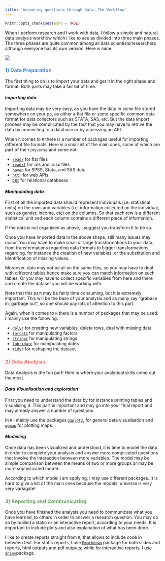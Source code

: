 ```yaml
---
title: 'Answering questions through data: The Workflow'
---
```


```r
knitr::opts_chunk$set(echo = TRUE)
```

When I perform research and I work with data, I follow a simple and natural data analysis workflow which I like to see as divided into three main phases. The three phases are quite common among all data scientists/researchers although everyone has its own version. Here is mine:


![](./data-workflow.png)


### <span style="color:#3288dd">__1) Data Preparation__</span>

The first thing to do is to import your data and get it in the right shape and format. Both parts may take a fair bit of time.

#### _Importing data_

Importing data may be very easy, as you have the data in some file stored somewhere on your pc, as either a flat file or some specific common data format for data collectors such as STATA, SAS, etc. But the data import process may be complicated by the fact that you may have to retrive the data by connecting to a database or by accessing an API.

When it comes to `R` there is a number of packages useful for importing different file formats. Here is a small ist of the main ones, some of which are part of the `tidyverse` and some not:

- [`readr`](https://readr.tidyverse.org/) for flat files
- [`readxl`](https://readxl.tidyverse.org/) for .xls and .xlsx files
- [`haven`](https://haven.tidyverse.org/) for SPSS, Stata, and SAS data
- [`httr`](https://github.com/r-lib/httr) for web APIs
- [`DBI`](https://github.com/r-dbi/DBI) for relational databases



#### _Manipulating data_

First of all the imported data should represent individuals (i.e. statistical units) on the rows and variables (i.e. information collected on the individual, such as gender, income, etc) on the columns. So that each row is a different statistical unit and each column contains a different piece of information.

If the data is not organised as above, I suggest you transform it to be so.

Once you have imported data in the above shape, still many issues may occur. You may have to make small or large transformations to your data, from transformations regarding data formats to bigger transformations regarding, for instance the creation of new variables, or the substitution and identification of missing values.

Moreover, data may not be all on the same files, so you may have to deal with different tables hence make sure you can match information on such tables. Or you may have to collect specific variables from here and there and create the dataset you will be working with.

Note that this part may be fairly time consuming, but it is extremely important. This will be the base of your analysis and as many say "grabase in, garbage out", so one should pay lots of attention to this part.

Again, when it comes to `R` there is a number of packages that may be used. I mainly use the following:

- [`dplyr`](https://dplyr.tidyverse.org/) for creating new variables, delete rows, deal with missing data
- [`forcats`](https://forcats.tidyverse.org/) for manipulating factors
- [`stringr`](https://stringr.tidyverse.org/) for manipulating strings
- [`lubridate`](https://lubridate.tidyverse.org/) for manipulating dates
- [`tidyr`](https://tidyr.tidyverse.org/) for reshaping the dataset


### <span style="color:#fa6b62">__2) Data Analysis__</span>

Data Analysis is the fun part! Here is where your analytical skills come out the most.


#### _Data Visualisation and exploration_

First you need to understand the data by for instance printing tables and visualising it. This part is important and may go into your final report and may already answer a number of questions.

In `R` I mainly use the packages [`ggplot2`](https://ggplot2.tidyverse.org/), for general data visualisation and [`ggmap`](https://github.com/dkahle/ggmap) for plotting maps.


#### _Modelling_

Once data has been vizualized and understood, it is time to model the data in order to complete your analysis and answer more complicated questions that involve the interaction between more variables. The model may be simple comparison between the means of two or more groups or may be more sophisticated model.

According to which model I am applying, I may use different packages. It is hard to give a list of the main ones because the models' universe is very very variagate!


### <span style="color:#6fa06a">__3) Reporting and Communicating__</span>    

Once you have finished the analysis you need to communicate what you have learned, to others in order to answer a research question. You may do so by builind a static or an interactive report, according to your needs. It is important to include plots and also explanation of what has been done.

I like to create reports straight from `R`, that allows to include code in between text. For static reports, I use [`Rmarkdown`](https://rmarkdown.tidyverse.org/) package for both slides and reports, html outputs and pdf outputs; while for interactive reports, I use [`Shiny` ](https://shiny.rstudio.com/)package.


